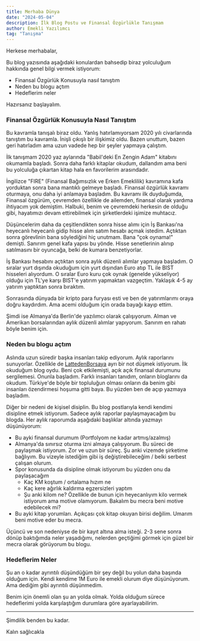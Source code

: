 ```yaml
---
title: Merhaba Dünya
date: "2024-05-04"
description: İlk Blog Postu ve Finansal Özgürlükle Tanışmam
author: Emekli Yazılımcı
tag: "Tanışma"
---
```


Herkese merhabalar,

Bu blog yazısında aşağıdaki konulardan bahsedip biraz yolculuğum hakkında genel bilgi vermek istiyorum:

- Finansal Özgürlük Konusuyla nasıl tanıştım
- Neden bu blogu açtım
- Hedeflerim neler

Hazırsanız başlayalım.

### Finansal Özgürlük Konusuyla Nasıl Tanıştım

Bu kavramla tanışalı biraz oldu. Yanlış hatırlamıyorsam 2020 yılı civarlarında tanıştım bu kavramla. İnişli çıkışlı bir ilişkimiz oldu. Bazen unuttum, bazen geri hatırladım ama uzun vadede hep bir şeyler yapmaya çalıştım.

İlk tanışmam 2020 yaz aylarında "Babil'deki En Zengin Adam" kitabını okumamla başladı. Sonra daha farklı kitaplar okudum, dallandım ama beni bu yolculuğa çıkartan kitap hala en favorilerim arasındadır.

İngilizce "FIRE" (Finansal Bağımsızlık ve Erken Emeklilik) kavramına kafa yorduktan sonra bana mantıklı gelmeye başladı. Finansal özgürlük kavramı oturmaya, onu daha iyi anlamaya başladım. Bu kavramı ilk duyduğumda, Finansal özgürüm, çevremden özellikle de ailemden, finansal olarak yardıma ihtiyacım yok demiştim. Halbuki, benim ve çevremdeki herkesin de olduğu gibi, hayatımızı devam ettirebilmek için şirketlerdeki işimize muhtacız.

Düşüncelerim daha da çeşitlendikten sonra hisse alımı için İş Bankası'na heyecanlı heyecanlı gidip hisse alım satım hesabı açmak istedim. Açtıktan sonra görevlinin bana söylediğini hiç unutmam. Bana "çok oynama!" demişti. Sanırım genel kafa yapısı bu yönde. Hisse senetlerinin alınıp satılmasını bir oyuncağa, belki de kumara benzetiyorlar.

İş Bankası hesabını açtıktan sonra aylık düzenli alımlar yapmaya başladım. O sıralar yurt dışında okuduğum için yurt dışından Euro atıp TL ile BIST hisseleri alıyordum. O sıralar Euro kuru çok oynak (genelde yükseliyor) olduğu için TL'ye karşı BIST'e yatırım yapmaktan vazgeçtim. Yaklaşık 4-5 ay yatırım yaptıktan sonra bıraktım.

Sonrasında dünyada bir kripto para furyası esti ve ben de yatırımlarımı oraya doğru kaydırdım. Ama acemi olduğum için orada bayağı kayıp ettim.

Şimdi ise Almanya'da Berlin'de yazılımcı olarak çalışıyorum. Alman ve Amerikan borsalarından aylık düzenli alımlar yapıyorum. Sanırım en rahatı böyle benim için.

### Neden bu blogu açtım

Aslında uzun süredir başka insanları takip ediyorum. Aylık raporlarını sunuyorlar. Özellikle de [LattedenBorsaya](https://www.lattedenborsaya.com/) ayrı bir not düşmek istiyorum. İlk okuduğum blog oydu. Beni çok etkilemişti, açık açık finansal durumunu sergilemesi. Onunla başladım. Farklı insanları tanıdım, onların bloglarını da okudum. Türkiye'de böyle bir topluluğun olması onların da benim gibi insanları özendirmesi hoşuma gitti baya. Bu yüzden ben de açıp yazmaya başladım.

Diğer bir nedeni de kişisel disiplin. Bu blog postlarıyla kendi kendimi disipline etmek istiyorum. Sadece aylık raporlar paylaşmayacağım bu blogda. Her aylık raporumda aşağıdaki başlıklar altında yazmayı düşünüyorum:

- Bu ayki finansal durumum (Portfolyom ne kadar artmış/azalmış)
- Almanya'da sınırsız oturma izni almaya çalışıyorum. Bu süreci de paylaşmak istiyorum. Zor ve uzun bir süreç. Şu anki vizemde şirketime bağlıyım. Bu vizeyle istediğim gibi iş değiştirebileceğim / belki serbest çalışan olurum.
- Spor konusunda da disipline olmak istiyorum bu yüzden onu da paylaşacağım
    - Kaç KM koştum / ortalama hızım ne
    - Kaç kere ağırlık kaldırma egzersizleri yaptım
    - Şu anki kilom ne? Özellikle de bunun için heyecanlıyım kilo vermek istiyorum ama motive olamıyorum. Bakalım bu mecra beni motive edebilecek mi?
- Bu ayki kitap yorumları. Açıkçası çok kitap okuyan birisi değilim. Umarım beni motive eder bu mecra.

Üçüncü ve son nedeniyse de bir kayıt altına alma isteği. 2-3 sene sonra dönüp baktığımda neler yaşadığımı, nelerden geçtiğimi görmek için güzel bir mecra olarak görüyorum bu blogu.

### Hedeflerim Neler

Şu an o kadar ayrıntılı düşündüğüm bir şey değil bu yolun daha başında olduğum için. Kendi kendime 1M Euro ile emekli olurum diye düşünüyorum. Ama dediğim gibi ayrıntılı düşünmedim.

Benim için önemli olan şu an yolda olmak. Yolda olduğum sürece hedeflerimi yolda karşılaştığım durumlara göre ayarlayabilirim.

----

Şimdilik benden bu kadar.

Kalın sağlıcakla
